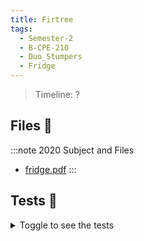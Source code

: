 ```yaml
---
title: Firtree
tags:
  - Semester-2
  - B-CPE-210
  - Duo_Stumpers
  - Fridge
---
```

> Timeline: ?


## Files 📂

:::note 2020 Subject and Files
- [fridge.pdf](https://github.com/Studio-17/Epitech-Subjects/raw/main/Semester-2/B-CPE-210/Duo_Stumpers/Fridge/fridge.pdf)
:::

## Tests 🤖
<details>
  <summary>Toggle to see the tests</summary>
  <div>
Yo
  </div>
</details>
